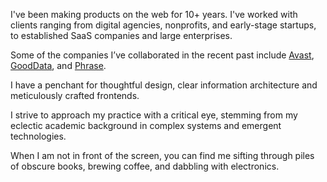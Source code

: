 I've been making products on the web for 10+ years. I've worked with clients ranging from digital agencies, nonprofits, and early-stage startups, to established SaaS companies and large enterprises.

Some of the companies I’ve collaborated in the recent past include [Avast](https://avast.com/), [GoodData](https://gooddata.com/), and [Phrase](https://phrase.com/).

I have a penchant for thoughtful design, clear information architecture and meticulously crafted frontends.

I strive to approach my practice with a critical eye, stemming from my eclectic academic background in complex systems and emergent technologies.

When I am not in front of the screen, you can find me sifting through piles of obscure books, brewing coffee, and dabbling with electronics.
